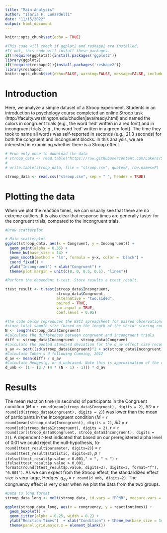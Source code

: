 ```yaml
---
title: "Main Analysis"
author: "Ilaria F. Lunardelli"
date: "11/15/2022"
output: html_document
---
```


```r
knitr::opts_chunk$set(echo = TRUE)
```


```r
#This code will check if ggplot2 and reshape2 are installed. 
#If not, this code will install these packages.
if(!require(ggplot2)){install.packages('ggplot2')}
library(ggplot2)
if(!require(reshape2)){install.packages('reshape2')}
library(reshape2)
knitr::opts_chunk$set(echo=FALSE, warning=FALSE, message=FALSE, include=TRUE)
```

# Introduction

Here, we analyze a simple dataset of a Stroop experiment. Students in an introduction to psychology course completed an online Stroop task (http://faculty.washington.edu/chudler/java/ready.html) and named the colors in congruent trials (e.g., the word 'red' written in a red font) and in incongruent trials (e.g., the word 'red' written in a green font). The time they took to name all words was self-reported in seconds (e.g., 21.3 seconds) for both the congruent and incongruent blocks. In this analysis, we are interested in examining whether there is a Stroop effect. 

```r
# #run only once to download the data
# stroop_data <- read.table("https://raw.githubusercontent.com/Lakens/Stroop/master/stroop.txt", sep = "\t", header = TRUE)
# 
# write.table(stroop_data, file = "stroop.csv", quote=F, row.names=F)

stroop_data <- read.csv("stroop.csv", sep = " ", header = TRUE)
```

# Plotting the data

When we plot the reaction times, we can visually see that there are no extreme outliers. It is also clear that response times are generally faster for the congruent trials, compared to the incongruent trials. 

```r
#Draw scatterplot

# Main scatterplot
ggplot(stroop_data, aes(x = Congruent, y = Incongruent)) + 
  geom_point(alpha = 0.35) +
  theme_bw(base_size = 14) +
  geom_smooth(method = 'lm', formula = y~x, color = 'black') + 
  coord_fixed() + 
  ylab("Incongruent") + xlab("Congruent") +
  theme(plot.margin = unit(c(0, 0, 0.5, 0.5), "lines"))
```

```r
#Perform the dependent t-test. Store results a ttest_result.

ttest_result <- t.test(stroop_data$Incongruent, 
                       stroop_data$Congruent, 
                       alternative = "two.sided", 
                       paired = TRUE, 
                       var.equal = TRUE, 
                       conf.level = 0.95)

#The code below reproduces the ESCI spreadsheet for paired observations by Cumming (2012).
#store lotal sample size (based on the length of the vector storing congruent RT's)
N <- length(stroop_data$Congruent)
#Calculate the differences between congruent and incongruent trials
diff <- stroop_data$Incongruent - stroop_data$Congruent
#calculate the pooled standard deviation for the d_av effect size recommended by Cumming. 
s_av <- sqrt((sd(stroop_data$Congruent)^2 + sd(stroop_data$Incongruent)^2) / 2) 
#Calculate Cohen's d following Cumming, 2012
d_av <- mean(diff) / s_av
#Calculate Hedges'g, or d_unbiased. Note this is approximation of the correction for Hedges'g.
d_unb <- (1 - (3 / (4 * (N - 1) - 1))) * d_av 

```

# Results

The mean reaction time (in seconds) of participants in the Congruent condition (*M* = `r round(mean(stroop_data$Congruent), digits = 2)`, *SD* = `r round(sd(stroop_data$Congruent), digits = 2)`)  was lower than the mean of participants in the Incongruent condition (*M* = `r round(mean(stroop_data$Incongruent), digits = 2)`, *SD* = `r round(sd(stroop_data$Incongruent), digits = 2)`, *r* = `r round(cor(stroop_data$Congruent, stroop_data$Incongruent), digits = 2)`). A dependent *t*-test indicated that based on our preregistered alpha level of 0.01 we could reject the null-hypothesis, *t*(`r round(ttest_result$parameter, digits=2)`) = `r round(ttest_result$statistic, digits=2)`, *p* `r ifelse(ttest_result$p.value > 0.001," = ", " < ")` `r ifelse(ttest_result$p.value > 0.001, formatC(round(ttest_result$p.value, digits=3), digits=3, format="f"), "0.001")`. As we can expect from the Stroop effect, the standardized effect size is very large, Hedges' *g~av~* = `r round(d_unb, digits=2)`. The congruency effect is very clear when we plot the data from the two groups.

```r
#Data to long format
stroop_data_long <- melt(stroop_data, id.vars = "PPNR", measure.vars = c("Congruent", "Incongruent"), variable.name = "congruency", value.name = "reactiontimes")

ggplot(stroop_data_long, aes(x = congruency, y = reactiontimes)) +
  geom_boxplot() + 
  geom_jitter(alpha = 0.25, width = 0.2) +
  ylab("Reaction Times")  + xlab("Condition") + theme_bw(base_size = 14) + 
  theme(panel.grid.major.x = element_blank())
```


